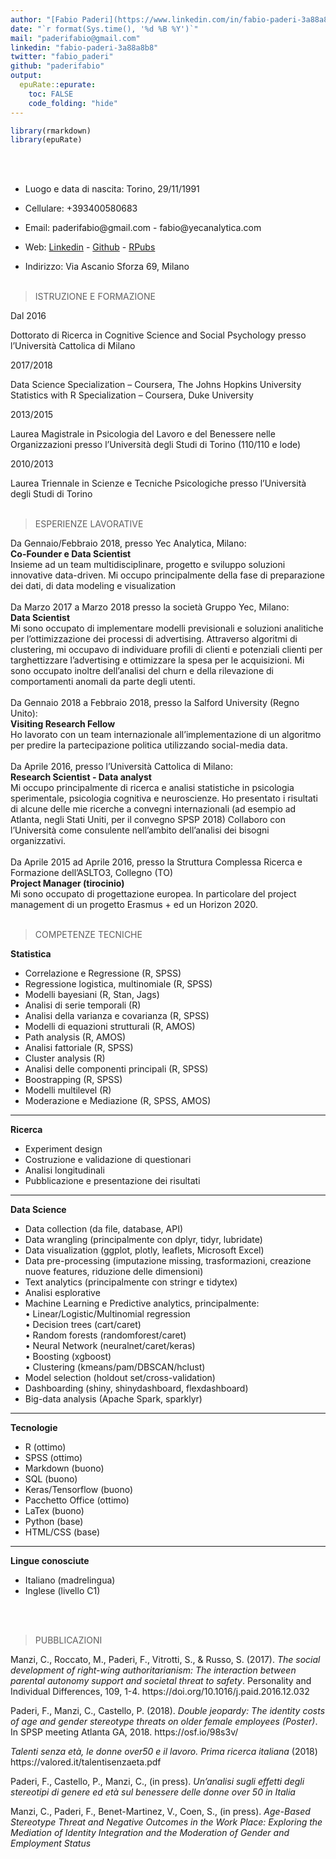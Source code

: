 ```yaml
---
author: "[Fabio Paderi](https://www.linkedin.com/in/fabio-paderi-3a88a8b8/)"
date: "`r format(Sys.time(), '%d %B %Y')`"
mail: "paderifabio@gmail.com"
linkedin: "fabio-paderi-3a88a8b8"
twitter: "fabio_paderi"
github: "paderifabio"
output:
  epuRate::epurate:
    toc: FALSE
    code_folding: "hide"
---
```

```r
library(rmarkdown)
library(epuRate)
```
<br><br> 

- Luogo e data di nascita: Torino, 29/11/1991  

- Cellulare: +393400580683  

- Email: paderifabio@gmail.com - fabio@yecanalytica.com  

- Web: [Linkedin](https://www.linkedin.com/in/fabio-paderi-3a88a8b8/) - [Github](https://github.com/paderifabio) - [RPubs](http://rpubs.com/FabioPaderi)   

- Indirizzo:  Via Ascanio Sforza 69, Milano
<br><br>

> ISTRUZIONE E FORMAZIONE

Dal 2016

Dottorato di Ricerca in Cognitive Science and Social Psychology presso l’Università Cattolica di Milano

2017/2018

Data Science Specialization – Coursera, The Johns Hopkins University  
Statistics with R Specialization – Coursera, Duke University

2013/2015

Laurea Magistrale in Psicologia del Lavoro e del Benessere nelle Organizzazioni presso l’Università degli Studi di Torino (110/110 e lode)

2010/2013

Laurea Triennale in Scienze e Tecniche Psicologiche presso l’Università degli Studi di Torino 
<br><br>

> ESPERIENZE LAVORATIVE

Da Gennaio/Febbraio 2018, presso Yec Analytica, Milano:  
**Co-Founder e Data Scientist**   
Insieme ad un team multidisciplinare, progetto e sviluppo soluzioni innovative data-driven. Mi occupo principalmente della fase di preparazione dei dati, di data modeling e visualization
<br><br>
Da Marzo 2017 a Marzo 2018 presso la società Gruppo Yec, Milano:  
**Data Scientist**    
Mi sono occupato di implementare modelli previsionali e soluzioni analitiche per l’ottimizzazione dei processi di advertising. Attraverso algoritmi di clustering, mi occupavo di individuare profili di clienti e potenziali clienti per targhettizzare l’advertising e ottimizzare la spesa per le acquisizioni. Mi sono occupato inoltre dell’analisi del churn e della rilevazione di comportamenti anomali da parte degli utenti.
<br><br>
Da Gennaio 2018 a Febbraio 2018, presso la Salford University (Regno Unito):  
**Visiting Research Fellow**  
Ho lavorato con un team internazionale all’implementazione di un algoritmo per predire la partecipazione politica utilizzando social-media data.
<br><br>
Da Aprile 2016, presso l’Università Cattolica di Milano:    
**Research Scientist - Data analyst**  
Mi occupo principalmente di ricerca e analisi statistiche in psicologia sperimentale, psicologia cognitiva e neuroscienze. Ho presentato i risultati di alcune delle mie ricerche a convegni internazionali (ad esempio ad Atlanta, negli Stati Uniti, per il convegno SPSP 2018)
Collaboro con l’Università come consulente nell’ambito dell’analisi dei bisogni organizzativi.
<br><br>
Da Aprile 2015 ad Aprile 2016, presso la Struttura Complessa Ricerca e Formazione dell’ASLTO3, Collegno (TO)  
**Project Manager (tirocinio)**  
Mi sono occupato di progettazione europea. In particolare del project management di un progetto Erasmus + ed un Horizon 2020. 
<br><br>

> COMPETENZE TECNICHE
 
**Statistica**
 
- Correlazione e Regressione (R, SPSS)  
- Regressione logistica, multinomiale (R, SPSS)  
- Modelli bayesiani (R, Stan, Jags)  
- Analisi di serie temporali (R)  
- Analisi della varianza e covarianza (R, SPSS)  
- Modelli di equazioni strutturali (R, AMOS)
- Path analysis (R, AMOS)  
- Analisi fattoriale (R, SPSS)  
- Cluster analysis (R)  
- Analisi delle componenti principali (R, SPSS)  
- Boostrapping (R, SPSS)  
- Modelli multilevel (R)  
- Moderazione e Mediazione (R, SPSS, AMOS)
 
***

**Ricerca**
 
- Experiment design   
- Costruzione e validazione di questionari  
- Analisi longitudinali  
- Pubblicazione e presentazione dei risultati  

***

**Data Science**  

- Data collection (da file, database, API)  
- Data wrangling (principalmente con dplyr, tidyr, lubridate)  
- Data visualization (ggplot, plotly, leaflets, Microsoft Excel)  
- Data pre-processing (imputazione missing, trasformazioni, creazione nuove features, riduzione delle dimensioni)  
- Text analytics (principalmente con stringr e tidytex)  
- Analisi esplorative  
- Machine Learning e Predictive analytics, principalmente:  
•	Linear/Logistic/Multinomial regression  
•	Decision trees (cart/caret)  
•	Random forests (randomforest/caret)  
•	Neural Network (neuralnet/caret/keras)  
•	Boosting (xgboost)  
•	Clustering (kmeans/pam/DBSCAN/hclust)  
- Model selection (holdout set/cross-validation)  
- Dashboarding (shiny, shinydashboard, flexdashboard)  
- Big-data analysis (Apache Spark, sparklyr)

***

**Tecnologie**
 
- R (ottimo)  
- SPSS (ottimo)  
- Markdown (buono)  
- SQL (buono)  
- Keras/Tensorflow (buono)  
- Pacchetto Office (ottimo)    
- LaTex (buono)  
- Python (base)  
- HTML/CSS (base)  

***

**Lingue conosciute**  

- Italiano (madrelingua)  
- Inglese (livello C1)   

<br><br> 

> PUBBLICAZIONI   


Manzi, C., Roccato, M., Paderi, F., Vitrotti, S., & Russo, S. (2017). _The social development of right-wing authoritarianism: The interaction between parental autonomy support and societal threat to safety_. Personality and Individual Differences, 109, 1-4. https://doi.org/10.1016/j.paid.2016.12.032  
  
  
Paderi, F., Manzi, C., Castello, P. (2018). _Double jeopardy: The identity costs of age and gender stereotype threats on older female employees (Poster)_. In SPSP meeting Atlanta GA, 2018. https://osf.io/98s3v/  
  
  
_Talenti senza età, le donne over50 e il lavoro. Prima ricerca italiana_ (2018) https://valored.it/talentisenzaeta.pdf  
  
  
Paderi, F., Castello, P., Manzi, C., (in press). _Un’analisi sugli effetti degli stereotipi di genere ed età sul benessere delle donne over 50 in Italia_
  
  
Manzi, C., Paderi, F., Benet-Martinez, V., Coen, S., (in press). _Age-Based Stereotype Threat and Negative Outcomes in the Work Place: Exploring the Mediation of Identity Integration and the Moderation of Gender and Employment Status_


 






